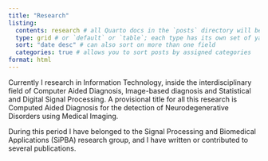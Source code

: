 ```yaml
---
title: "Research"
listing: 
  contents: research # all Quarto docs in the `posts` directory will be included on your listing page
  type: grid # or `default` or `table`; each type has its own set of yaml options to include
  sort: "date desc" # can also sort on more than one field
  categories: true # allows you to sort posts by assigned categories 
format: html
---
```


Currently I research in Information Technology, inside the interdisciplinary field of Computer Aided Diagnosis, Image-based diagnosis and Statistical and Digital Signal Processing. A provisional title for all this research is Computed Aided Diagnosis for the detection of Neurodegenerative Disorders using Medical Imaging.

During this period I have belonged to the Signal Processing and Biomedical Applications (SiPBA) research group, and I have written or contributed to several publications.

